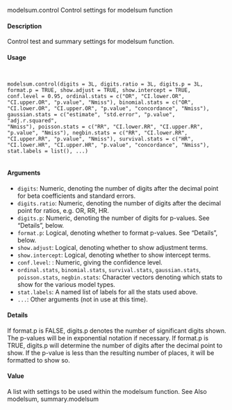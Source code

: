 
modelsum.control
Control settings for modelsum function

#### Description

Control test and summary settings for modelsum function.

#### Usage
<pre><code>

modelsum.control(digits = 3L, digits.ratio = 3L, digits.p = 3L,
format.p = TRUE, show.adjust = TRUE, show.intercept = TRUE,
conf.level = 0.95, ordinal.stats = c("OR", "CI.lower.OR",
"CI.upper.OR", "p.value", "Nmiss"), binomial.stats = c("OR",
"CI.lower.OR", "CI.upper.OR", "p.value", "concordance", "Nmiss"),
gaussian.stats = c("estimate", "std.error", "p.value", "adj.r.squared",
"Nmiss"), poisson.stats = c("RR", "CI.lower.RR", "CI.upper.RR",
"p.value", "Nmiss"), negbin.stats = c("RR", "CI.lower.RR",
"CI.upper.RR", "p.value", "Nmiss"), survival.stats = c("HR",
"CI.lower.HR", "CI.upper.HR", "p.value", "concordance", "Nmiss"),
stat.labels = list(), ...)

</code></pre>
#### Arguments

* ``digits``: Numeric, denoting the number of digits after the decimal point for beta coefficients and standard errors.
* ``digits.ratio``: Numeric, denoting the number of digits after the decimal point for ratios, e.g. OR, RR, HR.
* ``digits.p``: Numeric, denoting the number of digits for p-values. See "Details", below.
* ``format.p``: Logical, denoting whether to format p-values. See "Details", below.
* ``show.adjust``: Logical, denoting whether to show adjustment terms.
* ``show.intercept``: Logical, denoting whether to show intercept terms.
* ``conf.level``: : Numeric, giving the confidence level. 
* ``ordinal.stats``, ``binomial.stats``, ``survival.stats``, ``gaussian.stats``, ``poisson.stats``, ``negbin.stats``: Character vectors denoting which stats to show for the various model types.
* ``stat.labels``: A named list of labels for all the stats used above.
* ``...``: Other arguments (not in use at this time).

#### Details
If format.p is FALSE, digits.p denotes the number of significant digits shown. The p-values will be in exponential notation if necessary. If format.p is TRUE, digits.p will determine the number
of digits after the decimal point to show. If the p-value is less than the resulting number of places, it will be formatted to show so.

#### Value

A list with settings to be used within the modelsum function.
See Also
modelsum, summary.modelsum
